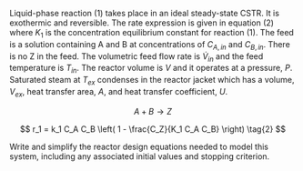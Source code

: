 
Liquid-phase reaction (1) takes place in an ideal steady-state CSTR. It is exothermic and reversible. The rate expression is given in equation (2) where $K_1$ is the concentration equilibrium constant for reaction (1). The feed is a solution containing A and B at concentrations of $C_{A,in}$ and $C_{B,in}$. There is no Z in the feed. The volumetric feed flow rate is $\dot V_{in}$ and the feed temperature is $T_{in}$. The reactor volume is $V$ and it operates at a pressure, $P$. Saturated steam at $T_{ex}$ condenses in the reactor jacket which has a volume, $V_{ex}$, heat transfer area, $A$, and heat transfer coefficient, $U$.

$$
A + B \rightarrow Z \tag{1}
$$

$$
r_1 = k_1 C_A C_B \left( 1 - \frac{C_Z}{K_1 C_A C_B} \right) \tag{2}
$$

Write and simplify the reactor design equations needed to model this system, including any associated initial values and stopping criterion.